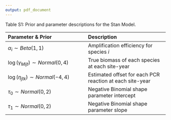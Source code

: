 ```yaml
---
output: pdf_document
---
```

Table S1: Prior and parameter descriptions for the Stan Model.

| Parameter & Prior | Description |
|    :---   | :--- |
| $\alpha_i \sim Beta(1,1)$       | Amplification efficiency for species $i$   |
| $\log(\gamma_{Mijt}) \sim Normal(0,4)$ | True biomass of each species at each site-year  |
| $\log(\eta_{jtk}) \sim Normal(-4,4)$   | Estimated offset for each PCR reaction at each site-year  |
| $\tau_0 \sim Normal(0,2)$        | Negative Binomial shape parameter intercept      |
| $\tau_1 \sim Normal(0,2)$        | Negative Binomial shape parameter slope      |

